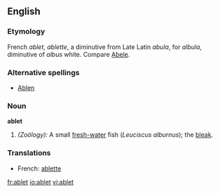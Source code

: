 ==English==

===Etymology===
French ''ablet'', ''ablette'', a diminutive from Late Latin ''abula'', for ''albula'', diminutive of ''albus'' white. Compare [[Abele]].

===Alternative spellings===
* [[Ablen]]

===Noun===
'''ablet'''
# ''(Zoölogy):'' A small [[fresh-water]] fish (''Leuciscus alburnus''); the [[bleak]].

===Translations===
*French: [[ablette]] {{f}}

[[fr:ablet]]
[[io:ablet]]
[[vi:ablet]]